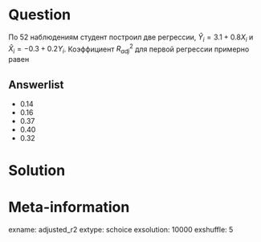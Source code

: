 Question
========
По 52 наблюдениям студент построил две регрессии, $\hat Y_i = 3.1 + 0.8X_i$ и $\hat X_i = -0.3 + 0.2Y_i$. 
Коэффициент $R^2_{adj}$ для первой регрессии примерно равен 

Answerlist
----------
* $0.14$
* $0.16$
* $0.37$
* $0.40$
* $0.32$


Solution
========


Meta-information
================
exname: adjusted_r2
extype: schoice
exsolution: 10000
exshuffle: 5
